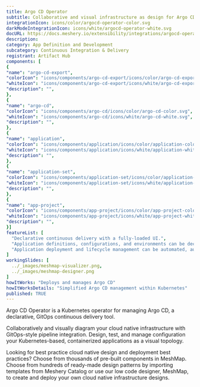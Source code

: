 ```yaml
---
title: Argo CD Operator
subtitle: Collaborative and visual infrastructure as design for Argo CD Operator
integrationIcon: icons/color/argocd-operator-color.svg
darkModeIntegrationIcon: icons/white/argocd-operator-white.svg
docURL: https://docs.meshery.io/extensibility/integrations/argocd-operator
description: 
category: App Definition and Development
subcategory: Continuous Integration & Delivery
registrant: Artifact Hub
components: [
{
"name": "argo-cd-export",
"colorIcon": "icons/components/argo-cd-export/icons/color/argo-cd-export-color.svg",
"whiteIcon": "icons/components/argo-cd-export/icons/white/argo-cd-export-white.svg",
"description": "",
},
{
"name": "argo-cd",
"colorIcon": "icons/components/argo-cd/icons/color/argo-cd-color.svg",
"whiteIcon": "icons/components/argo-cd/icons/white/argo-cd-white.svg",
"description": "",
},
{
"name": "application",
"colorIcon": "icons/components/application/icons/color/application-color.svg",
"whiteIcon": "icons/components/application/icons/white/application-white.svg",
"description": "",
},
{
"name": "application-set",
"colorIcon": "icons/components/application-set/icons/color/application-set-color.svg",
"whiteIcon": "icons/components/application-set/icons/white/application-set-white.svg",
"description": "",
},
{
"name": "app-project",
"colorIcon": "icons/components/app-project/icons/color/app-project-color.svg",
"whiteIcon": "icons/components/app-project/icons/white/app-project-white.svg",
"description": "",
}]
featureList: [
  "Declarative continuous delivery with a fully-loaded UI.",
  "Application definitions, configurations, and environments can be declarative and version controlled.",
  "Application deployment and lifecycle management can be automated, auditable, and easy to understand."
]
workingSlides: [
  ../_images/meshmap-visualizer.png,
  ../_images/meshmap-designer.png
]
howItWorks: "Deploys and manages Argo CD"
howItWorksDetails: "Simplified Argo CD management within Kubernetes"
published: TRUE
---
```

<p>
Argo CD Operator is a Kubernetes operator for managing Argo CD, a declarative, GitOps continuous delivery tool.
</p>
<p>
    Collaboratively and visually diagram your cloud native infrastructure with GitOps-style pipeline integration. Design, test, and manage configuration your Kubernetes-based, containerized applications as a visual topology.
</p>
<p>
    Looking for best practice cloud native design and deployment best practices? Choose from thousands of pre-built components in MeshMap. Choose from hundreds of ready-made design patterns by importing templates from Meshery Catalog or use our low code designer, MeshMap, to create and deploy your own cloud native infrastructure designs.
</p>
